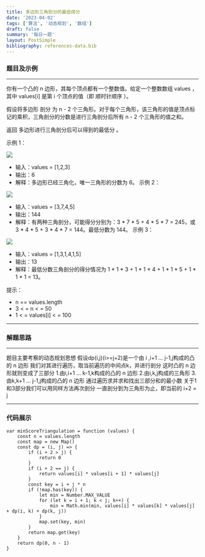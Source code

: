 ```yaml
---
title: 多边形三角剖分的最低得分
date: '2023-04-02'
tags: ['算法', '动态规划', '数组']
draft: false
summary: '每日一题'
layout: PostSimple
bibliography: references-data.bib
---
```


### 题目及示例

---
你有一个凸的 n 边形，其每个顶点都有一个整数值。给定一个整数数组 values ，其中 values[i] 是第 i 个顶点的值（即 顺时针顺序 ）。

假设将多边形 剖分 为 n - 2 个三角形。对于每个三角形，该三角形的值是顶点标记的乘积，三角剖分的分数是进行三角剖分后所有 n - 2 个三角形的值之和。

返回 多边形进行三角剖分后可以得到的最低分 。
 

示例 1：

![](https://assets.leetcode.com/uploads/2021/02/25/shape1.jpg)

+ 输入：values = [1,2,3]
+ 输出：6
+ 解释：多边形已经三角化，唯一三角形的分数为 6。
示例 2：

![](https://assets.leetcode.com/uploads/2021/02/25/shape2.jpg)

+ 输入：values = [3,7,4,5]
+ 输出：144
+ 解释：有两种三角剖分，可能得分分别为：3 * 7 * 5 + 4 * 5 * 7 = 245，或 3 * 4 * 5 + 3 * 4 * 7 = 144。最低分数为 144。
示例 3：

![](https://assets.leetcode.com/uploads/2021/02/25/shape3.jpg)

+ 输入：values = [1,3,1,4,1,5]
+ 输出：13
+ 解释：最低分数三角剖分的得分情况为 1 * 1 * 3 + 1 * 1 * 4 + 1 * 1 * 5 + 1 * 1 * 1 = 13。

提示：

+ n == values.length
+ 3 < = n < = 50
+ 1 < = values[i] < = 100

---

### 解题思路
---
题目主要考察的动态规划思想
假设dp(i,j)(i>=j+2)是一个由 i ,i+1 ... j-1,j构成的凸的 n 边形
我们对其进行遍历，取当前遍历的中间点k，并进行剖分
这时凸的 n 边形就则变成了三部分
1.由i,i+1 ... k-1,k构成的凸的 n 边形
2.由i,k,j构成的三角形
3.由k,k+1 ... j-1,j构成的凸的 n 边形
通过遍历求并求和找出三部分和的最小数
关于1和3部分我们可以用同样方法再次剖分
一直剖分到为三角形为止，即当前的 i+2 = j

---

### 代码展示
```
var minScoreTriangulation = function (values) {
    const n = values.length
    const map = new Map()
    const dp = (i, j) => {
        if (i + 2 > j) {
            return 0
        }
        if (i + 2 == j) {
            return values[i] * values[i + 1] * values[j]
        }
        const key = i + j * n
        if (!map.has(key)) {
            let min = Number.MAX_VALUE
            for (let k = i + 1; k < j; k++) {
                min = Math.min(min, values[i] * values[k] * values[j] + dp(i, k) + dp(k, j))
            }
            map.set(key, min)
        }
        return map.get(key)
    }
    return dp(0, n - 1)
}
```